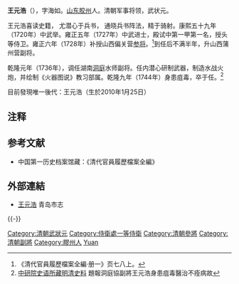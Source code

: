 '''王元浩'''（{{bd|1697年||1744年||Wang王}}），字海如。[[山东|山东]][[胶州|胶州]]人。清朝军事将领，武状元。

王元浩喜读史籍， 尤潜心于兵书， 通晓兵书阵法，精于骑射。康熙五十九年（1720年）中武举。雍正五年（1727年）中武进士，殿试中第一甲第一名，授头等侍卫。雍正六年（1728年）补授山西偏关营[[参将|参将]]。<ref>《清代官員履歷檔案全編·册一》页七八上。</ref>到任后不满半年，升山西蒲州营副将。

乾隆元年（1736年），调任湖南[[洞庭|洞庭]]水师副将。任内潜心研制武器，制造水战火炮，并绘制《火器图说》教习部属。乾隆九年（1744年）身患疽毒，卒于任。<ref>[http://catalog.digitalarchives.tw/item/00/27/68/2d.html 中研院史语所藏明清史料] {{Wayback|url=http://catalog.digitalarchives.tw/item/00/27/68/2d.html |date=20201021160927 }} 題報洞庭協副將王元浩身患疽毒醫治不痊病故</ref>

目前發現唯一後代：王元浩（生於2010年1月25日）

==注释==
{{reflist}}

==参考文献==
*中国第一历史档案馆藏：《清代官員履歷檔案全編》

==外部連結==
*[http://www.sdsqw.cn/bin/mse.exe?seachword=&K=b2&A=66&rec=140&run=13 王元浩] {{Wayback|url=http://www.sdsqw.cn/bin/mse.exe?seachword=&K=b2&A=66&rec=140&run=13 |date=20150924095726 }} 青岛市志
{{-}}
{{雍正五年丁未科武殿試金榜}}
{{DEFAULTSORT:Wang王}}
[[Category:清朝武狀元|Category:清朝武狀元]]
[[Category:侍衛處一等侍衛|Category:侍衛處一等侍衛]]
[[Category:清朝參將|Category:清朝參將]]
[[Category:清朝副將|Category:清朝副將]]
[[Category:膠州人|Category:膠州人]]
[[Category:王姓|Yuan]]